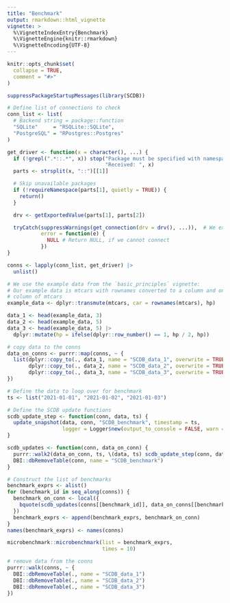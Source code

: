 ```yaml
---
title: "Benchmark"
output: rmarkdown::html_vignette
vignette: >
  %\VignetteIndexEntry{Benchmark}
  %\VignetteEngine{knitr::rmarkdown}
  %\VignetteEncoding{UTF-8}
---
```


```r
knitr::opts_chunk$set(
  collapse = TRUE,
  comment = "#>"
)
```

```r
suppressPackageStartupMessages(library(SCDB))
```

```r
# Define list of connections to check
conn_list <- list(
  # Backend string = package::function
  "SQLite"     = "RSQLite::SQLite",
  "PostgreSQL" = "RPostgres::Postgres"
)

get_driver <- function(x = character(), ...) {
  if (!grepl(".*::.*", x)) stop("Package must be specified with namespace (e.g. RSQLite::SQLite)!\n",
                                "Received: ", x)
  parts <- strsplit(x, "::")[[1]]

  # Skip unavailable packages
  if (!requireNamespace(parts[1], quietly = TRUE)) {
    return()
  }

  drv <- getExportedValue(parts[1], parts[2])

  tryCatch(suppressWarnings(get_connection(drv = drv(), ...)),  # We expect a warning if no tables are found
           error = function(e) {
             NULL # Return NULL, if we cannot connect
           })
}

conns <- lapply(conn_list, get_driver) |>
  unlist()

```

```r
# We use the example data from the `basic_principles` vignette:
# Our example data is mtcars with rownames converted to a column and only the first hp
# column of mtcars
example_data <- dplyr::transmute(mtcars, car = rownames(mtcars), hp)

data_1 <- head(example_data, 3)
data_2 <- head(example_data, 5)
data_3 <- head(example_data, 5) |>
  dplyr::mutate(hp = ifelse(dplyr::row_number() == 1, hp / 2, hp))

# copy data to the conns
data_on_conns <- purrr::map(conns, ~ {
  list(dplyr::copy_to(., data_1, name = "SCDB_data_1", overwrite = TRUE),
       dplyr::copy_to(., data_2, name = "SCDB_data_2", overwrite = TRUE),
       dplyr::copy_to(., data_3, name = "SCDB_data_3", overwrite = TRUE))
})
```


```r

# Define the data to loop over for benchmark
ts <- list("2021-01-01", "2021-01-02", "2021-01-03")

# Define the SCDB update functions
scdb_update_step <- function(conn, data, ts) {
  update_snapshot(data, conn, "SCDB_benchmark", timestamp = ts,
                  logger = Logger$new(output_to_console = FALSE, warn = FALSE))
}

scdb_updates <- function(conn, data_on_conn) {
  purrr::walk2(data_on_conn, ts, \(data, ts) scdb_update_step(conn, data, ts))
  DBI::dbRemoveTable(conn, name = "SCDB_benchmark")
}

# Construct the list of benchmarks
benchmark_exprs <- alist()
for (benchmark_id in seq_along(conns)) {
  benchmark_on_conn <- local({
    bquote(scdb_updates(conns[[benchmark_id]], data_on_conns[[benchmark_id]]))
  })
  benchmark_exprs <- append(benchmark_exprs, benchmark_on_conn)
}
names(benchmark_exprs) <- names(conns)

microbenchmark::microbenchmark(list = benchmark_exprs,
                               times = 10)

```

```r
# remove data from the conns
purrr::walk(conns, ~ {
  DBI::dbRemoveTable(., name = "SCDB_data_1")
  DBI::dbRemoveTable(., name = "SCDB_data_2")
  DBI::dbRemoveTable(., name = "SCDB_data_3")
})
```

